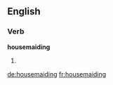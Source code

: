 ==English==

===Verb===
'''housemaiding'''

# {{present participle of|[[housemaid]]}}

[[de:housemaiding]]
[[fr:housemaiding]]